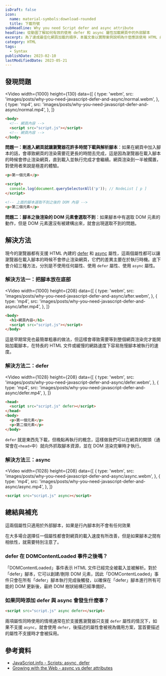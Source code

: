```yaml
---
isDraft: false
icon:
  name: material-symbols:download-rounded
  title: 下載符號
subHeadline: Why you need Script defer and async attribute
headline: 從動圖了解如何有效的使用 defer 和 async 屬性加載網頁中的外部腳本
excerpt: 為了達成最佳化網頁加載的順序，本篇文章以實際案例說明為什麼應該使用 HTML 內建的 `defer` 和 `async` 屬性，先從問題點出發再來到三種解決方案與比對，透過原生的 HTML Script 標籤屬性及能規劃腳本的加載順序。
category: HTML
tags:
  - Syntax
publishDate: 2023-02-10
lastModifiedDate: 2023-05-21
---
```


## 發現問題

<Video
  width={1000}
  height={130}
  data={[
    {
      type: 'webm',
      src: 'images/posts/why-you-need-javascript-defer-and-async/normal.webm',
    },
    {
      type: 'mp4',
      src: 'images/posts/why-you-need-javascript-defer-and-async/normal.mp4',
    },
  ]}
></Video>

```html
<body>
  <!-- 網頁內容 -->
  <script src="script.js"></script>
  <!-- 網頁內容 -->
</body>
```

**問題一：剛進入網頁就讓瀏覽器花許多時間下載與解析腳本**：如果在網頁中加入腳本的話，會導致網頁的渲染需要花更長的時間去完成，這是因為瀏覽器在載入腳本的時候會停止渲染網頁，直到載入並執行完成才會繼續。網頁渲染到一半被擱置，對使用者來說是極差的體驗。

```html
<p>第一個元素</p>

<script>
  console.log(document.querySelectorAll('p')); // NodeList [ p ]
</script>

<!-- 上面的腳本選取不到之後的 DOM 內容 -->
<p>第二個元素</p>
```

**問題二：腳本之後渲染的 DOM 元素會選取不到**：如果腳本中有選取 DOM 元素的動作，但是 DOM 元素還沒有被建構出來，就會出現選取不到的問題。

## 解決方法

現今的瀏覽器都有支援 HTML 內建的 [defer](https://caniuse.com/?search=defer) 和 [async](https://caniuse.com/script-async) 屬性，這兩個屬性都可以讓瀏覽器在載入腳本的時候不會停止渲染網頁，它們的差異主要在於執行時機。底下會介紹三種方法，分別是不使用任何屬性、使用 `defer` 屬性、使用 `async` 屬性。

### 解決方法一：把腳本放在底部

<Video
  width={1000}
  height={208}
  data={[
    {
      type: 'webm',
      src: 'images/posts/why-you-need-javascript-defer-and-async/after.webm',
    },
    {
      type: 'mp4',
      src: 'images/posts/why-you-need-javascript-defer-and-async/after.mp4',
    },
  ]}
></Video>

```html
<body>
  <h1>網頁內容</h1>
  <script src="script.js"></script>
</body>
```

這是早期常見也最簡單粗暴的做法，但這樣會導致需要等到整個網頁渲染完才能開始加載腳本，在特長的 HTML 文件或緩慢的網路速度下容易拖慢腳本被執行的速度。

### 解決方法二：defer

<Video
  width={1028}
  height={208}
  data={[
    {
      type: 'webm',
      src: 'images/posts/why-you-need-javascript-defer-and-async/defer.webm',
    },
    {
      type: 'mp4',
      src: 'images/posts/why-you-need-javascript-defer-and-async/defer.mp4',
    },
  ]}
></Video>

```html
<head>
  <script src="script.js" defer></script>
</head>
<body>
  <p>第一個元素</p>
  <p>第二個元素</p>
</body>
```

`defer` 就是東西先下載，但晚點再執行的概念，這樣做我們可以在網頁的開頭（通常會在`<head>`中）就向外抓取腳本資源，並在 DOM 渲染完畢時才執行。

### 解決方法三：async

<Video
  width={1028}
  height={208}
  data={[
    {
      type: 'webm',
      src: 'images/posts/why-you-need-javascript-defer-and-async/async.webm',
    },
    {
      type: 'mp4',
      src: 'images/posts/why-you-need-javascript-defer-and-async/async.mp4',
    },
  ]}
></Video>

```html
<script src="script.js" async></script>
```

## 總結與補充

<Info type="warning">這兩個屬性只適用於外部腳本，如果是行內腳本則不會有任何效果</Info>

在大多場合選擇任一個屬性都會對網頁的載入速度有所改善，但是如果腳本之間有相依性，就需要特別注意了。

### defer 在 DOMContentLoaded 事件之後嗎？

「DOMContentLoaded」事件表示 HTML 文件已經完全被載入並被解析。對於「defer」腳本，它可以創建/刪除 DOM 元素，因此「DOMContentLoaded」事件只會在所有「defer」腳本執行完成後觸發，以確保在「defer」腳本進行所有可能的 DOM 更新後，最終 DOM 樹狀結構已經準備好。

### 如果同時添加 defer 與 async 會發生什麼事？

```html
<script src="script.js" async defer></script>
```

兩項屬性同時使用的情境通常在於支援舊瀏覽器只支援 `defer` 屬性的情況下，如果不支援 `async`，就會使用 `defer`，後描述的屬性會被視為備用方案，當首要描述的屬性不支援時才會被採用。

## 參考資料

- [JavaScript.info - Scripts: async, defer](https://javascript.info/script-async-defer)
- [Growing with the Web - async vs defer attributes](https://www.growingwiththeweb.com/2014/02/async-vs-defer-attributes.html#script)
